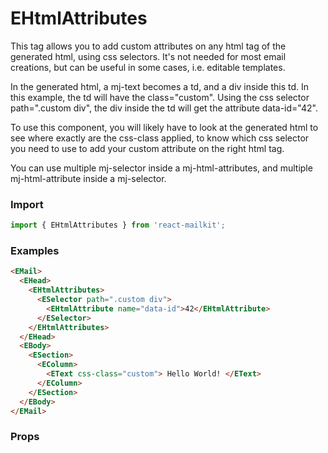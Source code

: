 

<Meta title='Email Design System/Standard Head components/eHtmlAttributes' />

# EHtmlAttributes

This tag allows you to add custom attributes on any html tag of the generated html, using css selectors. It's not needed for most email creations, but can be useful in some cases, i.e. editable templates.

In the generated html, a mj-text becomes a td, and a div inside this td. In this example, the td will have the class="custom". Using the css selector path=".custom div", the div inside the td will get the attribute data-id="42".

To use this component, you will likely have to look at the generated html to see where exactly are the css-class applied, to know which css selector you need to use to add your custom attribute on the right html tag.

You can use multiple mj-selector inside a mj-html-attributes, and multiple mj-html-attribute inside a mj-selector.

### Import

```js
import { EHtmlAttributes } from 'react-mailkit';
```

### Examples

```html
<EMail>
  <EHead>
    <EHtmlAttributes>
      <ESelector path=".custom div">
        <EHtmlAttribute name="data-id">42</EHtmlAttribute>
      </ESelector>
    </EHtmlAttributes>
  </EHead>
  <EBody>
    <ESection>
      <EColumn>
        <EText css-class="custom"> Hello World! </EText>
      </EColumn>
    </ESection>
  </EBody>
</EMail>
```

### Props

<ArgsTable of={EHtmlAttributes} />
